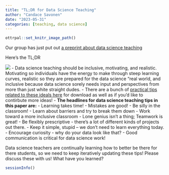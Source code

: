 ```yaml
---
title: "TL;DR for Data Science Teaching"
author: "Candace Savonen"
date: "2023-05-31"
categories: [teaching, data science]
---
```


```r
ottrpal::set_knitr_image_path()
```

Our group has just put out [a preprint about data science teaching](https://arxiv.org/pdf/2305.06213.pdf)

Here's the TL;DR

![](resources/images/DataScienceTeachingFigs.png)
- Data science teaching should be inclusive, motivating, and realistic. Motivating so individuals have the energy to make through steep learning curves, realistic so they are prepared for the data science "real world, and inclusive because data science sorely needs input and perspectives from more than just white straight dudes. 
- There are a bunch of [practical tips related to these ideals here](https://github.com/datatrail-jhu/data_science_teaching_resources/blob/main/README.md) for download as well as if you'd like to contirbute more ideas! 
- **The headlines for data science teaching tips in this paper are:** 
  - Learning takes time! 
  - Mistakes are good! 
  - Be silly in the classroom! 
  - Learn about barriers and try to break them down 
  - Work toward a more inclusive classroom 
  - Lone genius isn't a thing; Teamwork is great! 
  - Be flexibly prescriptive - there's a lot of different kinds of projects out there. 
  - Keep it simple, stupid -- we don't need to learn everything today.
  - Encourage curiosity - why do your data look like that?
  - Good communication is critical for data science work!
  
Data science teachers are continually learning how to better be there for there students, so we need to keep iteratively updating these tips! Please discuss these with us! What have you learned? 

```r
sessionInfo()
```